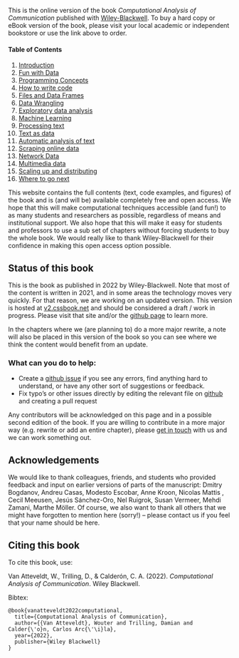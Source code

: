 This is the online version of the book *Computational Analysis of Communication* published with [Wiley-Blackwell](https://www.wiley.com/en-us/Computational+Analysis+of+Communication-p-9781119680239). 
To buy a hard copy or eBook version of the book, please visit your local academic or independent bookstore or use the link above to order.


#### Table of Contents {.unnumbered}
1. [Introduction](content/chapter01.qmd)
2. [Fun with Data](content/chapter02.qmd)
3. [Programming Concepts](content/chapter03.qmd)
4. [How to write code](content/chapter04.qmd)
5. [Files and Data Frames](content/chapter05.qmd)
6. [Data Wrangling](content/chapter06.qmd)
7. [Exploratory data analysis](content/chapter07.qmd)
8. [Machine Learning](content/chapter08.qmd)
9. [Processing text](content/chapter09.qmd)
10. [Text as data](content/chapter10.qmd)
11. [Automatic analysis of text](content/chapter11.qmd)
12. [Scraping online data](content/chapter12.qmd)
13. [Network Data](content/chapter13.qmd)
14. [Multimedia data](content/chapter14.qmd)
15. [Scaling up and distributing](content/chapter15.qmd)
16. [Where to go next](content/chapter16.qmd)

This website contains the full contents (text, code examples, and figures) of the book and is (and will be) available completely free and open access. We hope that this will make computational techniques accessible (and fun!) to as many students and researchers as possible, regardless of means and institutional support. We also hope that this will make it easy for students and professors to use a sub set of chapters without forcing students to buy the whole book. We would really like to thank Wiley-Blackwell for their confidence in making this open access option possible.

## Status of this book

This is the book as published in 2022 by Wiley-Blackwell. Note that most of the content is written in 2021, and in some areas the technology moves very quickly. 
For that reason, we are working on an updated version.
This version is hosted at [v2.cssbook.net](https://v2.cssbook.net) and should be considered a draft / work in progress.
Please visit that site and/or the [github page](https://github.com/vanatteveldt/cssbook) to learn more.

In the chapters where we (are planning to) do a more major rewrite, a note will also be placed in this version of the book so you can see where we think the content
would benefit from an update.  

### What can you do to help:

 - Create a [github issue](https://github.com/vanatteveldt/cssbook/issues) if you see any errors, find anything hard to understand, or have any other sort of suggestions or feedback.
 - Fix typo's or other issues directly by editing the relevant file on [github](https://github.com/vanatteveldt/cssbook/) and creating a pull request

Any contributors will be acknowledged on this page and in a possible second edition of the book.
If you are willing to contribute in a more major way (e.g. rewrite or add an entire chapter), please [get in touch](mailto:wouter.van.atteveldt@vu.nl) with us and we can work something out. 

## Acknowledgements

We would like to thank colleagues, friends, and students who provided feedback and input on earlier versions of parts of the manuscript: Dmitry Bogdanov, Andreu Casas, Modesto Escobar, Anne Kroon, Nicolas Mattis , Cecil Meeusen, Jesús Sánchez-Oro, Nel Ruigrok, Susan Vermeer, Mehdi Zamani, Marthe Möller. Of course, we also want to thank all others that we might have forgotten to mention here (sorry!) -- please contact us if you feel that your name should be here.

## Citing this book

To cite this book, use:

Van Atteveldt, W., Trilling, D., & Calderón, C. A. (2022). *Computational Analysis of Communication*. Wiley Blackwell.

Bibtex:

```
@book{vanatteveldt2022computational,
  title={Computational Analysis of Communication},
  author={{Van Atteveldt}, Wouter and Trilling, Damian and Calder{\'o}n, Carlos Arc{\'\i}la},
  year={2022},
  publisher={Wiley Blackwell}
}
```